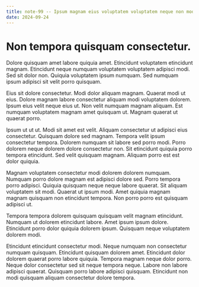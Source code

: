 ```yaml
---
title: note-99 -- Ipsum magnam eius voluptatem voluptatem neque non modi.
date: 2024-09-24
---
```


# Non tempora quisquam consectetur.

Dolore quisquam amet labore quiquia amet. Etincidunt voluptatem etincidunt magnam. Etincidunt neque numquam voluptatem
voluptatem adipisci modi. Sed sit dolor non. Quiquia voluptatem ipsum numquam. Sed numquam ipsum adipisci sit velit
porro quisquam.

Eius sit dolore consectetur. Modi dolor aliquam magnam. Quaerat modi ut eius. Dolore magnam labore consectetur aliquam
modi voluptatem dolorem. Ipsum eius velit neque eius ut. Non velit numquam magnam aliquam. Est numquam voluptatem magnam
amet quisquam ut. Magnam quaerat ut quaerat porro.

Ipsum ut ut ut. Modi sit amet est velit. Aliquam consectetur ut adipisci eius consectetur. Quisquam dolore sed magnam.
Tempora velit ipsum consectetur tempora. Dolorem numquam sit labore sed porro modi. Porro dolorem neque dolorem dolore
consectetur non. Sit etincidunt quiquia porro tempora etincidunt. Sed velit quisquam magnam. Aliquam porro est est dolor
quiquia.

Magnam voluptatem consectetur modi dolorem dolorem numquam. Numquam porro dolore magnam est adipisci dolore sed. Porro
tempora porro adipisci. Quiquia quisquam neque neque labore quaerat. Sit aliquam voluptatem sit modi. Quaerat ut ipsum
modi. Amet quiquia magnam magnam quisquam non etincidunt tempora. Non porro porro est quisquam adipisci ut.

Tempora tempora dolorem quisquam quisquam velit magnam etincidunt. Numquam ut dolorem etincidunt labore. Amet ipsum
ipsum dolore. Etincidunt porro dolor quiquia dolorem ipsum. Quisquam neque voluptatem dolorem modi.

Etincidunt etincidunt consectetur modi. Neque numquam non consectetur numquam quisquam. Etincidunt quisquam dolorem
amet. Etincidunt dolor dolorem quaerat porro labore quiquia. Tempora magnam neque dolor porro. Neque dolor consectetur
sed sit neque tempora neque. Labore non labore adipisci quaerat. Quisquam porro labore adipisci quisquam. Etincidunt non
modi quisquam aliquam consectetur dolore tempora.

